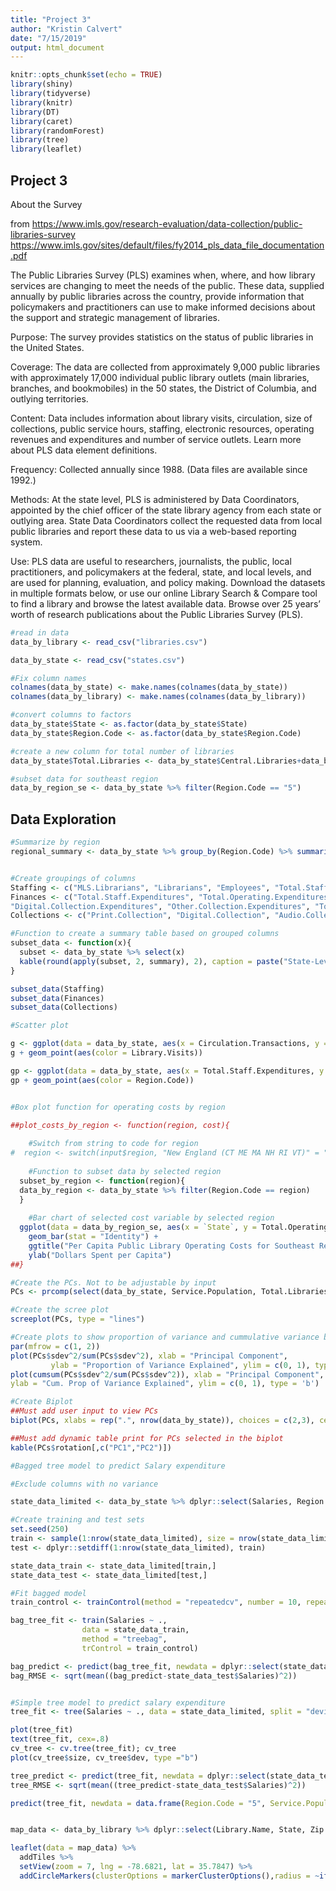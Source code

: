 ```yaml
---
title: "Project 3"
author: "Kristin Calvert"
date: "7/15/2019"
output: html_document
---
```


```r
knitr::opts_chunk$set(echo = TRUE)
library(shiny)
library(tidyverse)
library(knitr)
library(DT)
library(caret)
library(randomForest)
library(tree)
library(leaflet)
```

## Project 3 

About the Survey

from 
[https://www.imls.gov/research-evaluation/data-collection/public-libraries-survey](About the PLS)
[https://www.imls.gov/sites/default/files/fy2014_pls_data_file_documentation.pdf](Documentation)

The Public Libraries Survey (PLS) examines when, where, and how library services are changing to meet the needs of the public. These data, supplied annually by public libraries across the country, provide information that policymakers and practitioners can use to make informed decisions about the support and strategic management of libraries.

Purpose: The survey provides statistics on the status of public libraries in the United States.

Coverage: The data are collected from approximately 9,000 public libraries with approximately 17,000 individual public library outlets (main libraries, branches, and bookmobiles) in the 50 states, the District of Columbia, and outlying territories.

Content: Data includes information about library visits, circulation, size of collections, public service hours, staffing, electronic resources, operating revenues and expenditures and number of service outlets. Learn more about PLS data element definitions.

Frequency: Collected annually since 1988. (Data files are available since 1992.)

Methods: At the state level, PLS is administered by Data Coordinators, appointed by the chief officer of the state library agency from each state or outlying area. State Data Coordinators collect the requested data from local public libraries and report these data to us via a web-based reporting system.

Use: PLS data are useful to researchers, journalists, the public, local practitioners, and policymakers at the federal, state, and local levels, and are used for planning, evaluation, and policy making. Download the datasets in multiple formats below, or use our online Library Search & Compare tool to find a library and browse the latest available data. Browse over 25 years’ worth of research publications about the Public Libraries Survey (PLS). 

```r

#read in data
data_by_library <- read_csv("libraries.csv")

data_by_state <- read_csv("states.csv")

#Fix column names
colnames(data_by_state) <- make.names(colnames(data_by_state))
colnames(data_by_library) <- make.names(colnames(data_by_library))

#convert columns to factors
data_by_state$State <- as.factor(data_by_state$State)
data_by_state$Region.Code <- as.factor(data_by_state$Region.Code)

#create a new column for total number of libraries
data_by_state$Total.Libraries <- data_by_state$Central.Libraries+data_by_state$Branch.Libraries

#subset data for southeast region
data_by_region_se <- data_by_state %>% filter(Region.Code == "5")
```

## Data Exploration

```r
#Summarize by region
regional_summary <- data_by_state %>% group_by(Region.Code) %>% summarise("Average Service Population" = mean(Service.Population), "Average Service Population per Library" = mean(Service.Population)/(sum(Central.Libraries)+sum(Branch.Libraries)), "Average Library Employees per 10,000 People" = mean(Employees)/sum(Service.Population)*10000, "Average Collections Spending per 10,000 People" = mean(Total.Collection.Expenditures)/sum(Service.Population)*10000, "Total Visits" = sum(Library.Visits))


#Create groupings of columns
Staffing <- c("MLS.Librarians", "Librarians", "Employees", "Total.Staff")
Finances <- c("Total.Staff.Expenditures", "Total.Operating.Expenditures", "Print.Collection.Expenditures",
"Digital.Collection.Expenditures", "Other.Collection.Expenditures", "Total.Collection.Expenditures")
Collections <- c("Print.Collection", "Digital.Collection", "Audio.Collection", "Downloadable.Audio", "Physical.Video", "Downloadable.Video", "State.Licensed.Databases", "Total.Licensed.Databases", "Print.Subscriptions")

#Function to create a summary table based on grouped columns
subset_data <- function(x){
  subset <- data_by_state %>% select(x)
  kable(round(apply(subset, 2, summary), 2), caption = paste("State-Level Summary Statistics for", deparse(substitute(x))))
}

subset_data(Staffing)
subset_data(Finances)
subset_data(Collections)

#Scatter plot

g <- ggplot(data = data_by_state, aes(x = Circulation.Transactions, y = Service.Population, group = Region.Code))
g + geom_point(aes(color = Library.Visits))

gp <- ggplot(data = data_by_state, aes(x = Total.Staff.Expenditures, y = Circulation.Transactions))
gp + geom_point(aes(color = Region.Code))



```

```r
#Box plot function for operating costs by region

##plot_costs_by_region <- function(region, cost){
  
    #Switch from string to code for region
#  region <- switch(input$region, "New England (CT ME MA NH RI VT)" = "1" , "Mid East (DE DC MD NH NY PA)" = "2", "Great Lakes(IL IN MI OH WI" = "3", "Plains (IA KS MN MO NE ND SD" ="4", "Southeast (AL AR FL GA KY L MS NC SC TN VA WV" = "5", "Southwest (AZ NM OK TX)" = "6", "Rocky Mountains (CO ID MT UT WY)" = "7", "Far West (AK CA HI NV OR WA)" = "8")  ##Switch to dynamic input$region
  
    #Function to subset data by selected region
  subset_by_region <- function(region){
  data_by_region <- data_by_state %>% filter(Region.Code == region) 
  }
  
    #Bar chart of selected cost variable by selected region
  ggplot(data = data_by_region_se, aes(x = `State`, y = Total.Operating.Expenditures/State.Population)) + ##switch to input$cost_type and input$region
    geom_bar(stat = "Identity") + 
    ggtitle("Per Capita Public Library Operating Costs for Southeast Region (US).") + ##Switch to dynamic title
    ylab("Dollars Spent per Capita")
##}
```

```r

#Create the PCs. Not to be adjustable by input
PCs <- prcomp(select(data_by_state, Service.Population, Total.Libraries, Total.Staff, Local.Government.Operating.Revenue, Total.Operating.Revenue, Total.Staff.Expenditures, Print.Collection.Expenditures, Total.Collection.Expenditures, Total.Operating.Expenditures, Print.Collection, Audio.Collection, Physical.Video, Print.Subscriptions, Hours.Open, Library.Visits, Circulation.Transactions, Library.Programs, Library.Programs, Public.Internet.Computers, Internet.Computer.Use), center = TRUE, scale = TRUE)

#Create the scree plot
screeplot(PCs, type = "lines")

#Create plots to show proportion of variance and cummulative variance by PC
par(mfrow = c(1, 2))
plot(PCs$sdev^2/sum(PCs$sdev^2), xlab = "Principal Component", 
         ylab = "Proportion of Variance Explained", ylim = c(0, 1), type = 'b')
plot(cumsum(PCs$sdev^2/sum(PCs$sdev^2)), xlab = "Principal Component", 
ylab = "Cum. Prop of Variance Explained", ylim = c(0, 1), type = 'b')

#Create Biplot
##Must add user input to view PCs
biplot(PCs, xlabs = rep(".", nrow(data_by_state)), choices = c(2,3), cex = .6)

##Must add dynamic table print for PCs selected in the biplot
kable(PCs$rotation[,c("PC1","PC2")])

```

```r

#Bagged tree model to predict Salary expenditure

#Exclude columns with no variance

state_data_limited <- data_by_state %>% dplyr::select(Salaries, Region.Code, Service.Population, Circulation.Transactions, Library.Visits, Library.Programs)

#Create training and test sets
set.seed(250)
train <- sample(1:nrow(state_data_limited), size = nrow(state_data_limited)*.8)
test <- dplyr::setdiff(1:nrow(state_data_limited), train)

state_data_train <- state_data_limited[train,]
state_data_test <- state_data_limited[test,]

#Fit bagged model
train_control <- trainControl(method = "repeatedcv", number = 10, repeats = 3)

bag_tree_fit <- train(Salaries ~ .,
                data = state_data_train,
                method = "treebag",
                trControl = train_control)

bag_predict <- predict(bag_tree_fit, newdata = dplyr::select(state_data_test, -Salaries))
bag_RMSE <- sqrt(mean((bag_predict-state_data_test$Salaries)^2))


#Simple tree model to predict salary expenditure
tree_fit <- tree(Salaries ~ ., data = state_data_limited, split = "deviance", control = tree.control(nobs = nrow(state_data_limited), mincut = 3))

plot(tree_fit)
text(tree_fit, cex=.8)
cv_tree <- cv.tree(tree_fit); cv_tree
plot(cv_tree$size, cv_tree$dev, type ="b")

tree_predict <- predict(tree_fit, newdata = dplyr::select(state_data_test, -Salaries))
tree_RMSE <- sqrt(mean((tree_predict-state_data_test$Salaries)^2))

predict(tree_fit, newdata = data.frame(Region.Code = "5", Service.Population = 2000000, Circulation.Transactions = 1000000, Library.Visits = 800000, Library.Programs = 8800))



```

```r

map_data <- data_by_library %>% dplyr::select(Library.Name, State, Zip.Code, latitude = Latitude, longitude = Longitude, County.Population)

leaflet(data = map_data) %>% 
  addTiles %>% 
  setView(zoom = 7, lng = -78.6821, lat = 35.7847) %>% 
  addCircleMarkers(clusterOptions = markerClusterOptions(),radius = ~ifelse(County.Population > 500000, 15, 10), color = "green", stroke = FALSE, fillOpacity = .5, popup = paste("<h4>", map_data$Library.Name,"</h4>", "<br>", "County Pop. = ", map_data$County.Population))
```

